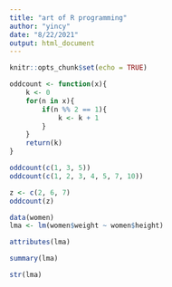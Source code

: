 ```yaml
---
title: "art of R programming"
author: "yincy"
date: "8/22/2021"
output: html_document
---
```


```r
knitr::opts_chunk$set(echo = TRUE)
```

```r
oddcount <- function(x){
    k <- 0
    for(n in x){
        if(n %% 2 == 1){
            k <- k + 1
        }
    }
    return(k)
}
```

```r
oddcount(c(1, 3, 5))
oddcount(c(1, 2, 3, 4, 5, 7, 10))

z <- c(2, 6, 7)
oddcount(z)
```


```r
data(women)
lma <- lm(women$weight ~ women$height)
```

```r
attributes(lma)
```

```r
summary(lma)
```

```r
str(lma)
```






